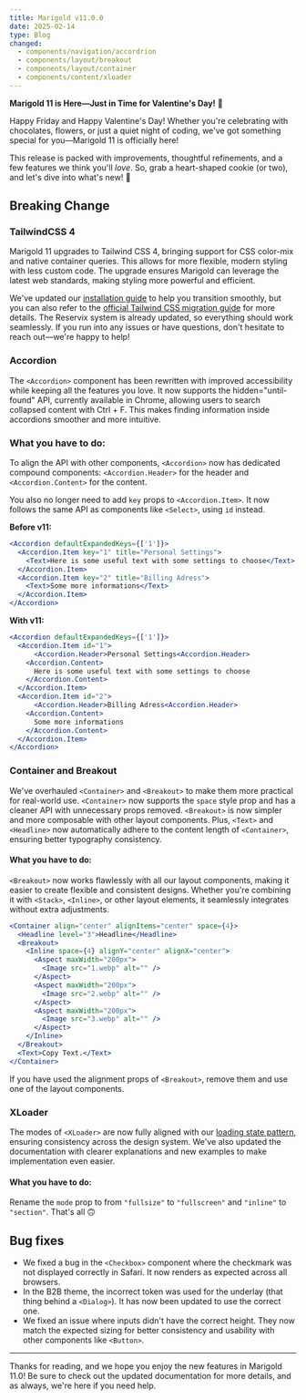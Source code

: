 ```yaml
---
title: Marigold v11.0.0
date: 2025-02-14
type: Blog
changed:
  - components/navigation/accordrion
  - components/layout/breakout
  - components/layout/container
  - components/content/xloader
---
```


**Marigold 11 is Here—Just in Time for Valentine's Day!** 💖

Happy Friday and Happy Valentine's Day! Whether you're celebrating with chocolates, flowers, or just a quiet night of coding, we've got something special for you—Marigold 11 is officially here!

This release is packed with improvements, thoughtful refinements, and a few features we think you'll _love_. So, grab a heart-shaped cookie (or two), and let's dive into what's new! 🚀

## Breaking Change

### TailwindCSS 4

Marigold 11 upgrades to Tailwind CSS 4, bringing support for CSS color-mix and native container queries. This allows for more flexible, modern styling with less custom code. The upgrade ensures Marigold can leverage the latest web standards, making styling more powerful and efficient.

We've updated our [installation guide](/getting-started/installation?theme=core#using-tailwind-css) to help you transition smoothly, but you can also refer to the [official Tailwind CSS migration guide](https://tailwindcss.com/docs/upgrade-guide) for more details. The Reservix system is already updated, so everything should work seamlessly. If you run into any issues or have questions, don't hesitate to reach out—we're happy to help!

### Accordion

The `<Accordion>` component has been rewritten with improved accessibility while keeping all the features you love. It now supports the hidden="until-found" API, currently available in Chrome, allowing users to search collapsed content with Ctrl + F. This makes finding information inside accordions smoother and more intuitive.

### What you have to do:

To align the API with other components, `<Accordion>` now has dedicated compound components: `<Accordion.Header>` for the header and `<Accordion.Content>` for the content.

You also no longer need to add `key` props to `<Accordion.Item>`. It now follows the same API as components like `<Select>`, using `id` instead.

**Before v11:**

```jsx
<Accordion defaultExpandedKeys={['1']}>
  <Accordion.Item key="1" title="Personal Settings">
    <Text>Here is some useful text with some settings to choose</Text>
  </Accordion.Item>
  <Accordion.Item key="2" title="Billing Adress">
    <Text>Some more informations</Text>
  </Accordion.Item>
</Accordion>
```

**With v11:**

```jsx
<Accordion defaultExpandedKeys={['1']}>
  <Accordion.Item id="1">
      <Accordion.Header>Personal Settings<Accordion.Header>
    <Accordion.Content>
      Here is some useful text with some settings to choose
    </Accordion.Content>
  </Accordion.Item>
  <Accordion.Item id="2">
      <Accordion.Header>Billing Adress<Accordion.Header>
    <Accordion.Content>
      Some more informations
    </Accordion.Content>
  </Accordion.Item>
</Accordion>
```

### Container and Breakout

We've overhauled `<Container>` and `<Breakout>` to make them more practical for real-world use. `<Container>` now supports the `space` style prop and has a cleaner API with unnecessary props removed. `<Breakout>` is now simpler and more composable with other layout components. Plus, `<Text>` and `<Headline>` now automatically adhere to the content length of `<Container>`, ensuring better typography consistency.

#### What you have to do:

`<Breakout>` now works flawlessly with all our layout components, making it easier to create flexible and consistent designs. Whether you're combining it with `<Stack>`, `<Inline>`, or other layout elements, it seamlessly integrates without extra adjustments.

```jsx
<Container align="center" alignItems="center" space={4}>
  <Headline level="3">Headline</Headline>
  <Breakout>
    <Inline space={4} alignY="center" alignX="center">
      <Aspect maxWidth="200px">
        <Image src="1.webp" alt="" />
      </Aspect>
      <Aspect maxWidth="200px">
        <Image src="2.webp" alt="" />
      </Aspect>
      <Aspect maxWidth="200px">
        <Image src="3.webp" alt="" />
      </Aspect>
    </Inline>
  </Breakout>
  <Text>Copy Text.</Text>
</Container>
```

If you have used the alignment props of `<Breakout>`, remove them and use one of the layout components.

### XLoader

The modes of `<XLoader>` are now fully aligned with our [loading state pattern](/patterns/loading-states), ensuring consistency across the design system. We've also updated the documentation with clearer explanations and new examples to make implementation even easier.

#### What you have to do:

Rename the `mode` prop to from `"fullsize"` to `"fullscreen"` and `"inline"` to `"section"`. That's all 🙃

## Bug fixes

- We fixed a bug in the `<Checkbox>` component where the checkmark was not displayed correctly in Safari. It now renders as expected across all browsers.
- In the B2B theme, the incorrect token was used for the underlay (that thing behind a `<Dialog>`). It has now been updated to use the correct one.
- We fixed an issue where inputs didn't have the correct height. They now match the expected sizing for better consistency and usability with other components like `<Button>`.

---

Thanks for reading, and we hope you enjoy the new features in Marigold 11.0! Be sure to check out the updated documentation for more details, and as always, we're here if you need help.
